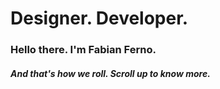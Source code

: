 # Designer. Developer.

### Hello there. I'm <strong>Fabian Ferno</strong>. 
##### And that's how we roll. Scroll up to know more.

